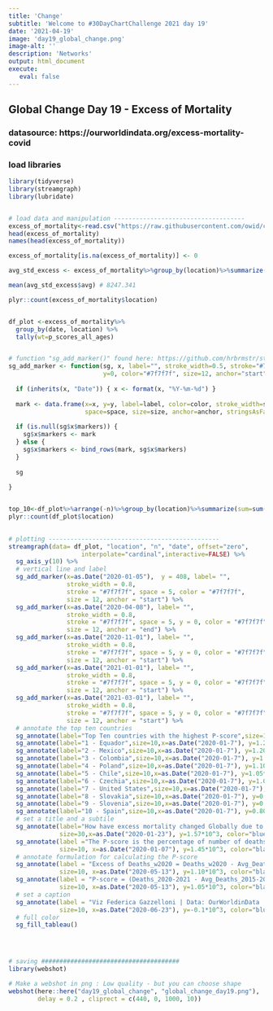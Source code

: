 ```yaml
---
title: 'Change'
subtitle: 'Welcome to #30DayChartChallenge 2021 day 19'
date: '2021-04-19'
image: 'day19_global_change.png'
image-alt: ''
description: 'Networks'
output: html_document
execute: 
   eval: false
---
```



## Global Change Day 19 - Excess of Mortality

### datasource: https://ourworldindata.org/excess-mortality-covid



### load libraries
```r

library(tidyverse)
library(streamgraph)
library(lubridate)


# load data and manipulation ------------------------------------
excess_of_mortality<-read.csv("https://raw.githubusercontent.com/owid/covid-19-data/master/public/data/excess_mortality/excess_mortality.csv")
head(excess_of_mortality)
names(head(excess_of_mortality))

excess_of_mortality[is.na(excess_of_mortality)] <- 0

avg_std_excess <- excess_of_mortality%>%group_by(location)%>%summarize(avg = mean(average_deaths_2015_2019_all_ages))

mean(avg_std_excess$avg) # 8247.341

plyr::count(excess_of_mortality$location)


df_plot <-excess_of_mortality%>%
  group_by(date, location) %>%
  tally(wt=p_scores_all_ages) 


# function "sg_add_marker()" found here: https://github.com/hrbrmstr/streamgraph/blob/master/R/marker.r
sg_add_marker <- function(sg, x, label="", stroke_width=0.5, stroke="#7f7f7f", space=5,
                          y=0, color="#7f7f7f", size=12, anchor="start") {
  
  if (inherits(x, "Date")) { x <- format(x, "%Y-%m-%d") }
  
  mark <- data.frame(x=x, y=y, label=label, color=color, stroke_width=stroke_width, stroke=stroke,
                     space=space, size=size, anchor=anchor, stringsAsFactors=FALSE)
  
  if (is.null(sg$x$markers)) {
    sg$x$markers <- mark
  } else {
    sg$x$markers <- bind_rows(mark, sg$x$markers)
  }
  
  sg
  
}


top_10<-df_plot%>%arrange(-n)%>%group_by(location)%>%summarize(sum=sum(n))%>%ungroup()%>%arrange(-sum)
plyr::count(df_plot$location)
  

# plotting -----------------------------------------------
streamgraph(data= df_plot, "location", "n", "date", offset="zero", 
                    interpolate="cardinal",interactive=FALSE) %>%
  sg_axis_y(10) %>%
  # vertical line and label
  sg_add_marker(x=as.Date("2020-01-05"),  y = 408, label= "",
                stroke_width = 0.8,
                stroke = "#7f7f7f", space = 5, color = "#7f7f7f",
                size = 12, anchor = "start") %>% 
  sg_add_marker(x=as.Date("2020-04-08"), label= "",
                stroke_width = 0.8,
                stroke = "#7f7f7f", space = 5, y = 0, color = "#7f7f7f",
                size = 12, anchor = "end") %>% 
  sg_add_marker(x=as.Date("2020-11-01"), label= "",
                stroke_width = 0.8,
                stroke = "#7f7f7f", space = 5, y = 0, color = "#7f7f7f",
                size = 12, anchor = "start") %>% 
  sg_add_marker(x=as.Date("2021-01-01"), label= "",
                stroke_width = 0.8,
                stroke = "#7f7f7f", space = 5, y = 0, color = "#7f7f7f",
                size = 12, anchor = "start") %>% 
  sg_add_marker(x=as.Date("2021-03-01"), label= "",
                stroke_width = 0.8,
                stroke = "#7f7f7f", space = 5, y = 0, color = "#7f7f7f",
                size = 12, anchor = "start") %>% 
  # annotate the top ten countries
  sg_annotate(label="Top Ten countries with the highest P-score",size=10,x=as.Date("2020-01-7"), y=1.30*10^3, color="black") %>%
  sg_annotate(label="1 - Equador",size=10,x=as.Date("2020-01-7"), y=1.25*10^3, color="black") %>%
  sg_annotate(label="2 - Mexico",size=10,x=as.Date("2020-01-7"), y=1.20*10^3, color="black") %>%
  sg_annotate(label="3 - Colombia",size=10,x=as.Date("2020-01-7"), y=1.15*10^3, color="black") %>%
  sg_annotate(label="4 - Poland",size=10,x=as.Date("2020-01-7"), y=1.10*10^3, color="black") %>%
  sg_annotate(label="5 - Chile",size=10,x=as.Date("2020-01-7"), y=1.05*10^3, color="black") %>%
  sg_annotate(label="6 - Czechia",size=10,x=as.Date("2020-01-7"), y=1.0*10^3, color="black") %>%
  sg_annotate(label="7 - United States",size=10,x=as.Date("2020-01-7"), y=0.95*10^3, color="black") %>%
  sg_annotate(label="8 - Slovakia",size=10,x=as.Date("2020-01-7"), y=0.90*10^3, color="black") %>%
  sg_annotate(label="9 - Slovenia",size=10,x=as.Date("2020-01-7"), y=0.85*10^3, color="black") %>%
  sg_annotate(label="10 - Spain",size=10,x=as.Date("2020-01-7"), y=0.80*10^3, color="black") %>%
  # set a title and a subtile
  sg_annotate(label="How have excess mortality changed Globally due to Covid19?", 
              size=30,x=as.Date("2020-01-23"), y=1.57*10^3, color="blue") %>%
  sg_annotate(label ="The P-score is the percentage of number of deaths in a given period obtained as proportion of the deaths difference with a reference period",
              size=10, x=as.Date("2020-01-07"), y=1.45*10^3, color="black") %>%
  # annotate formulation for calculating the P-score
  sg_annotate(label = "Excess of Deaths_w2020 = Deaths_w2020 - Avg_Deaths_w2015-2019",
              size=10, x=as.Date("2020-05-13"), y=1.10*10^3, color="black") %>%
  sg_annotate(label = "P-score = (Deaths_2020-2021 - Avg_Deaths_2015-2019)/ Avg_Deaths_2015-2019",
              size=10, x=as.Date("2020-05-13"), y=1.05*10^3, color="black") %>%
  # set a caption
  sg_annotate(label = "Viz Federica Gazzelloni | Data: OurWorldinData | Global Change Day19",
              size=10, x=as.Date("2020-06-23"), y=-0.1*10^3, color="blue") %>%
  # full color
  sg_fill_tableau() 
  



# saving ######################################
library(webshot)

# Make a webshot in png : Low quality - but you can choose shape
webshot(here::here("day19_global_change", "global_change_day19.png"), 
        delay = 0.2 , cliprect = c(440, 0, 1000, 10))


```
